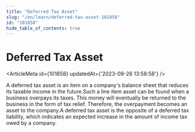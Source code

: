 ```yaml
---
title: "Deferred Tax Asset"
slug: "/en/learn/deferred-tax-asset-101858"
id: "101858"
hide_table_of_contents: true
---
```



# Deferred Tax Asset

<ArticleMeta id={101858} updatedAt={'2023-09-26 13:58:58'} />
<div className='border-solid border-b border-t-0 my-4 border-[var(--ifm-color-gray-300)]' />

A deferred tax asset is an item on a company's balance sheet that reduces its taxable income in the future.Such a line item asset can be found when a business overpays its taxes. This money will eventually be returned to the business in the form of tax relief. Therefore, the overpayment becomes an asset to the company.A deferred tax asset is the opposite of a deferred tax liability, which indicates an expected increase in the amount of income tax owed by a company.
